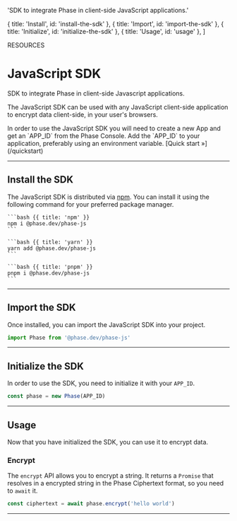 
  'SDK to integrate Phase in client-side JavaScript applications.'

  { title: 'Install', id: 'install-the-sdk' },
  { title: 'Import', id: 'import-the-sdk' },
  { title: 'Initialize', id: 'initialize-the-sdk' },
  { title: 'Usage', id: 'usage' },
]

<Tag variant="small">RESOURCES</Tag>

# JavaScript SDK

SDK to integrate Phase in client-side Javascript applications.

The JavaScript SDK can be used with any JavaScript client-side application to encrypt data client-side, in your user's browsers.

<Note>
  In order to use the JavaScript SDK you will need to create a new App and get
  an `APP_ID` from the Phase Console. Add the `APP_ID` to your application,
  preferably using an environment variable. [Quick start &raquo;](/quickstart)
</Note>

---

## Install the SDK

The JavaScript SDK is distributed via [npm](https://www.npmjs.com/package/@phase.dev/phase-js). You can install it using the following command for your preferred package manager.

<CodeGroup title="Install">

    ```bash {{ title: 'npm' }}
    npm i @phase.dev/phase-js
    ```

    ```bash {{ title: 'yarn' }}
    yarn add @phase.dev/phase-js
    ```

    ```bash {{ title: 'pnpm' }}
    pnpm i @phase.dev/phase-js
    ```

</CodeGroup>

---

## Import the SDK

Once installed, you can import the JavaScript SDK into your project.

```js
import Phase from '@phase.dev/phase-js'
```

---

## Initialize the SDK

In order to use the SDK, you need to initialize it with your `APP_ID`.

```js
const phase = new Phase(APP_ID)
```

---

## Usage

Now that you have initialized the SDK, you can use it to encrypt data.

### Encrypt

The `encrypt` API allows you to encrypt a string. It returns a `Promise` that resolves in a encrypted string in the Phase Ciphertext format, so you need to `await` it.

```js
const ciphertext = await phase.encrypt('hello world')
```

---
